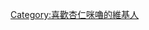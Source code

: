 {{Userbox
  |border-c = yellow
  |border-s = 2
  |id-c     = #FFFFFF
  |id-s     = 
  |id-fc    = #DEB887
  |info-c   = Yellow
  |info-s   = 9
  |info-fc  = #000
  |id       = 杏仁<Br>ミル
  |info     =這個用戶是個[[杏仁咪嚕|忠實杏眾]]
  |nocat    = {{{nocat|}}}
}}<includeonly>[[Category:喜歡杏仁咪嚕的維基人]]</includeonly>